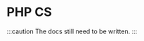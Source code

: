 
# PHP CS

<LinkList
	github="https://github.com/21TORR/php-cs"
	packagist="https://packagist.org/packages/21torr/php-cs"
/>

:::caution
The docs still need to be written.
:::
